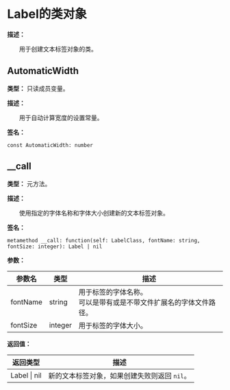 
# Label的类对象

**描述：**

&emsp;&emsp;用于创建文本标签对象的类。

## AutomaticWidth

**类型：** 只读成员变量。

**描述：**

&emsp;&emsp;用于自动计算宽度的设置常量。

**签名：**
```tl
const AutomaticWidth: number
```

## __call

**类型：** 元方法。

**描述：**

&emsp;&emsp;使用指定的字体名称和字体大小创建新的文本标签对象。

**签名：**
```tl
metamethod __call: function(self: LabelClass, fontName: string, fontSize: integer): Label | nil
```

**参数：**

| 参数名 | 类型 | 描述 |
| --- | --- | --- |
| fontName | string | 用于标签的字体名称。<br/>可以是带有或是不带文件扩展名的字体文件路径。 |
| fontSize | integer | 用于标签的字体大小。 |

**返回值：**

| 返回类型 | 描述 |
| --- | --- |
| Label \| nil | 新的文本标签对象，如果创建失败则返回 `nil`。 |